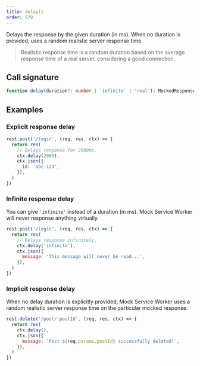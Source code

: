 ```yaml
---
title: delay()
order: 579
---
```


Delays the response by the given duration (in ms). When no duration is provided, uses a random realistic server response time.

> Realistic response time is a random duration based on the average response time of a real server, considering a good connection.

## Call signature

```ts
function delay(duration?: number | 'infinite' | 'real'): MockedResponse
```

## Examples

### Explicit response delay

```js showLineNumbers focusedLines=3-4
rest.post('/login', (req, res, ctx) => {
  return res(
    // Delays response for 2000ms.
    ctx.delay(2000),
    ctx.json({
      id: 'abc-123',
    }),
  )
})
```

### Infinite response delay

You can give `'infinite'` instead of a duration (in ms). Mock Service Worker will never response anything virtually.


```js showLineNumbers focusedLines=3-4
rest.post('/login', (req, res, ctx) => {
  return res(
    // Delays response infinitely.
    ctx.delay('infinite'),
    ctx.json({
      message: 'This message will never be read...',
    }),
  )
})
```

### Implicit response delay

When no delay duration is explicitly provided, Mock Service Worker uses a random realistic server response time on the particular mocked response.

```js showLineNumbers focusedLines=3
rest.delete('/post/:postId', (req, res, ctx) => {
  return res(
    ctx.delay(),
    ctx.json({
      message: `Post ${req.params.postId} successfully deleted!`,
    }),
  )
})
```
